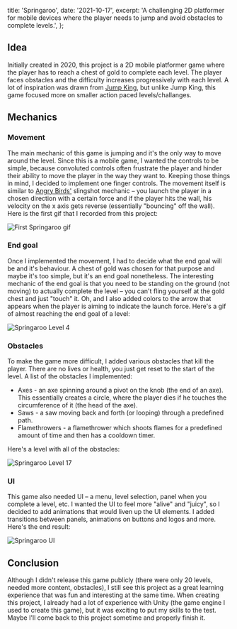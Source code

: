   title: 'Springaroo',
  date: '2021-10-17',
  excerpt:
    'A challenging 2D platformer for mobile devices where the player needs to jump and avoid obstacles to complete levels.',
};

## Idea

Initially created in 2020, this project is a 2D mobile platformer game where the player has to reach a chest of gold to complete each level. The player faces obstacles and the difficulty increases progressively with each level. A lot of inspiration was drawn from [Jump King](https://store.steampowered.com/app/1061090/Jump_King/), but unlike Jump King, this game focused more on smaller action paced levels/challanges.

## Mechanics

### Movement

The main mechanic of this game is jumping and it's the only way to move around the level. Since this is a mobile game, I wanted the controls to be simple, because convoluted controls often frustrate the player and hinder their ability to move the player in the way they want to. Keeping those things in mind, I decided to implement one finger controls. The movement itself is similar to [Angry Birds'](https://en.wikipedia.org/wiki/Angry_Birds_(video_game)#Gameplay) slingshot mechanic – you launch the player in a chosen direction with a certain force and if the player hits the wall, his velocity on the x axis gets reverse (essentially "bouncing" off the wall). Here is the first gif that I recorded from this project:

![First Springaroo gif](gif/SpringarooFirstGif.gif)

### End goal

Once I implemented the movement, I had to decide what the end goal will be and it's behaviour. A chest of gold was chosen for that purpose and maybe it's too simple, but it's an end goal nonetheless. The interesting mechanic of the end goal is that you need to be standing on the ground (not moving) to actually complete the level – you can't fling yourself at the gold chest and just "touch" it. Oh, and I also added colors to the arrow that appears when the player is aiming to indicate the launch force. Here's a gif of almost reaching the end goal of a level:

![Springaroo Level 4](gif/SpringarooLevel4.gif)

### Obstacles

To make the game more difficult, I added various obstacles that kill the player. There are no lives or health, you just get reset to the start of the level. A list of the obstacles I implemented:

* Axes - an axe spinning around a pivot on the knob (the end of an axe). This essentially creates a circle, where the player dies if he touches the circumference of it (the head of the axe).
* Saws - a saw moving back and forth (or looping) through a predefined path.
* Flamethrowers - a flamethrower which shoots flames for a predefined amount of time and then has a cooldown timer.

Here's a level with all of the obstacles:

![Springaroo Level 17](gif/SpringarooLevel17.gif)

### UI

This game also needed UI – a menu, level selection, panel when you complete a level, etc. I wanted the UI to feel more "alive" and "juicy", so I decided to add animations that would liven up the UI elements. I added transitions between panels, animations on buttons and logos and more. Here's the end result:

![Springaroo UI](gif/SpringarooUI.gif)

## Conclusion

Although I didn't release this game publicly (there were only 20 levels, needed more content, obstacles), I still see this project as a great learning experience that was fun and interesting at the same time. When creating this project, I already had a lot of experience with Unity (the game engine I used to create this game), but it was exciting to put my skills to the test. Maybe I'll come back to this project sometime and properly finish it.